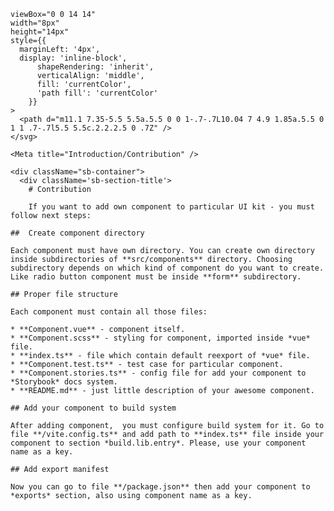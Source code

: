 
    viewBox="0 0 14 14"
    width="8px"
    height="14px"
    style={{
      marginLeft: '4px',
      display: 'inline-block',
          shapeRendering: 'inherit',
          verticalAlign: 'middle',
          fill: 'currentColor',
          'path fill': 'currentColor'
        }}
    >
      <path d="m11.1 7.35-5.5 5.5a.5.5 0 0 1-.7-.7L10.04 7 4.9 1.85a.5.5 0 1 1 .7-.7l5.5 5.5c.2.2.2.5 0 .7Z" />
    </svg>

    <Meta title="Introduction/Contribution" />

    <div className="sb-container">
      <div className='sb-section-title'>
        # Contribution

        If you want to add own component to particular UI kit - you must follow next steps:

    ##  Create component directory

    Each component must have own directory. You can create own directory inside subdirectories of **src/components** directory. Choosing subdirectory depends on which kind of component do you want to create. Like radio button component must be inside **form** subdirectory.

    ## Proper file structure

    Each component must contain all those files:

    * **Component.vue** - component itself.
    * **Component.scss** - styling for component, imported inside *vue* file.
    * **index.ts** - file which contain default reexport of *vue* file.
    * **Component.test.ts** - test case for particular component.
    * **Component.stories.ts** - config file for add your component to *Storybook* docs system.
    * **README.md** - just little description of your awesome component.

    ## Add your component to build system

    After adding component,  you must configure build system for it. Go to file **/vite.config.ts** and add path to **index.ts** file inside your component to section *build.lib.entry*. Please, use your component name as a key.

    ## Add export manifest

    Now you can go to file **/package.json** then add your component to *exports* section, also using component name as a key.
  </div>
</div>
